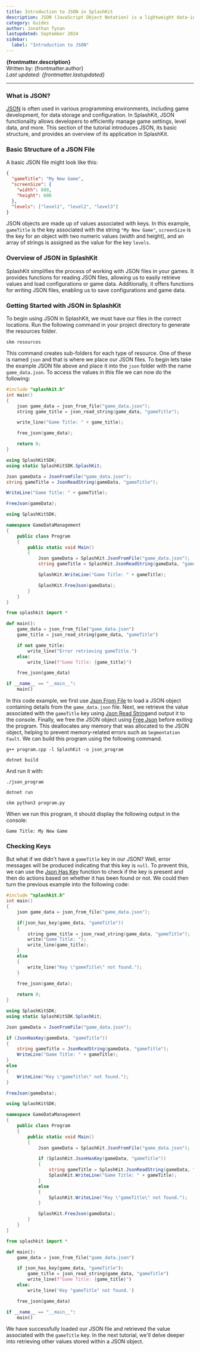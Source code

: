 ```yaml
---
title: Introduction to JSON in SplashKit
description: JSON (JavaScript Object Notation) is a lightweight data-interchange format. It is easy for humans to read and write, and for machines to parse and generate.
category: Guides
author: Jonathan Tynan
lastupdated: September 2024
sidebar:
  label: "Introduction to JSON"
---
```



**{frontmatter.description}**  
Written by: {frontmatter.author}  
_Last updated: {frontmatter.lastupdated}_

---

### What is JSON?

[JSON](/api/json/) is often used in various programming environments, including game development, for data storage and configuration. In SplashKit, JSON functionality allows developers to efficiently manage game settings, level data, and more. This section of the tutorial introduces JSON, its basic structure, and provides an overview of its application in SplashKit.

### Basic Structure of a JSON File

A basic JSON file might look like this:

```json
{
  "gameTitle": "My New Game",
  "screenSize": {
    "width": 800,
    "height": 600
  },
  "levels": ["level1", "level2", "level3"]
}
```

JSON objects are made up of values associated with keys. In this example, `gameTitle` is the key associated with the string `"My New Game"`, `screenSize` is the key for an object with two numeric values (width and height), and an array of strings is assigned as the value for the key `levels`.

### Overview of JSON in SplashKit

SplashKit simplifies the process of working with JSON files in your games. It provides functions for reading JSON files, allowing us to easily retrieve values and load configurations or game data. Additionally, it offers functions for writing JSON files, enabling us to save configurations and game data.

### Getting Started with JSON in SplashKit

To begin using JSON in SplashKit, we must have our files in the correct locations. Run the following command in your project directory to generate the resources folder.

```shell
skm resources
```

This command creates sub-folders for each type of resource. One of these is named `json` and that is where we place our JSON files. To begin lets take the example JSON file above and place it into the `json` folder with the name `game_data.json`. To access the values in this file we can now do the following:

<Tabs syncKey="code-language">
<TabItem label="C++">

```cpp
#include "splashkit.h"
int main()
{
    json game_data = json_from_file("game_data.json");
    string game_title = json_read_string(game_data, "gameTitle");

    write_line("Game Title: " + game_title);

    free_json(game_data);

    return 0;
}
```

</TabItem>
<TabItem label="C#">

<Tabs syncKey="csharp-style">
<TabItem label="Top-level Statements">

```csharp
using SplashKitSDK;
using static SplashKitSDK.SplashKit;

Json gameData = JsonFromFile("game_data.json");
string gameTitle = JsonReadString(gameData, "gameTitle");

WriteLine("Game Title: " + gameTitle);

FreeJson(gameData);
```

</TabItem>
<TabItem label="Object-Oriented">

```csharp
using SplashKitSDK;

namespace GameDataManagement
{
    public class Program
    {
        public static void Main()
        {
            Json gameData = SplashKit.JsonFromFile("game_data.json");
            string gameTitle = SplashKit.JsonReadString(gameData, "gameTitle");

            SplashKit.WriteLine("Game Title: " + gameTitle);

            SplashKit.FreeJson(gameData);
        }
    }
}
```

</TabItem>
</Tabs>

</TabItem>
<TabItem label="Python">

```python
from splashkit import *

def main():
    game_data = json_from_file("game_data.json")
    game_title = json_read_string(game_data, "gameTitle")

    if not game_title:
        write_line("Error retrieving gameTitle.")
    else:
        write_line(f"Game Title: {game_title}")

    free_json(game_data)

if __name__ == "__main__":
    main()
```

</TabItem>
</Tabs>

In this code example, we first use [Json From File](/api/json/#json-from-file) to load a JSON object containing details from the `game_data.json` file.
Next, we retrieve the value associated with the `gameTitle` key using [Json Read String](/api/json/#json-read-string)and output it to the console. Finally, we free the JSON object using [Free Json](/api/json/#free-json) before exiting the program. This deallocates any memory that was allocated to the JSON object, helping to prevent memory-related errors such as `Segmentation Fault`. We can build this program using the following command.

<Tabs syncKey="code-language">
<TabItem label="C++">

```shell
g++ program.cpp -l SplashKit -o json_program
```

</TabItem>
<TabItem label="C#">

```shell
dotnet build
```

</TabItem>
</Tabs>

And run it with:

<Tabs syncKey="code-language">
<TabItem label="C++">

```shell
./json_program
```

</TabItem>
<TabItem label="C#">

```shell
dotnet run
```

</TabItem>
<TabItem label="Python">

```shell
skm python3 program.py
```

</TabItem>
</Tabs>

When we run this program, it should display the following output in the console: 

```plaintext
Game Title: My New Game
```

### Checking Keys

But what if we didn't have a `gameTitle` key in our JSON? Well, error messages will be produced indicating that this key is `null`. To prevent this, we can use the [Json Has Key](/api/json/#json-has-key) function to check if the key is present and then do actions based on whether it has been found or not. We could then turn the previous example into the following code:

<Tabs syncKey="code-language">
<TabItem label="C++">

```cpp
#include "splashkit.h"
int main()
{
    json game_data = json_from_file("game_data.json");

    if(json_has_key(game_data, "gameTitle"))
    {
        string game_title = json_read_string(game_data, "gameTitle");
        write("Game Title: ");
        write_line(game_title);
    }
    else
    {
        write_line("Key \"gameTitle\" not found.");
    }

    free_json(game_data);
    
    return 0;
}
```

</TabItem>
<TabItem label="C#">

<Tabs syncKey="csharp-style">
<TabItem label="Top-level Statements">

```csharp
using SplashKitSDK;
using static SplashKitSDK.SplashKit;

Json gameData = JsonFromFile("game_data.json");

if (JsonHasKey(gameData, "gameTitle"))
{
    string gameTitle = JsonReadString(gameData, "gameTitle");
    WriteLine("Game Title: " + gameTitle);
}
else
{
    WriteLine("Key \"gameTitle\" not found.");
}

FreeJson(gameData);
```

</TabItem>
<TabItem label="Object-Oriented">

```csharp
using SplashKitSDK;

namespace GameDataManagement
{
    public class Program
    {
        public static void Main()
        {
            Json gameData = SplashKit.JsonFromFile("game_data.json");

            if (SplashKit.JsonHasKey(gameData, "gameTitle"))
            {
                string gameTitle = SplashKit.JsonReadString(gameData, "gameTitle");
                SplashKit.WriteLine("Game Title: " + gameTitle);
            }
            else
            {
                SplashKit.WriteLine("Key \"gameTitle\" not found.");
            }

            SplashKit.FreeJson(gameData);
        }
    }
}
```

</TabItem>
</Tabs>

</TabItem>
<TabItem label="Python">

```python
from splashkit import *

def main():
    game_data = json_from_file("game_data.json")

    if json_has_key(game_data, "gameTitle"):
        game_title = json_read_string(game_data, "gameTitle")
        write_line(f"Game Title: {game_title}")
    else:
        write_line('Key "gameTitle" not found.')

    free_json(game_data)

if __name__ == "__main__":
    main()
```

</TabItem>
</Tabs>

We have successfully loaded our JSON file and retrieved the value associated with the `gameTitle` key. In the next tutorial, we'll delve deeper into retrieving other values stored within a JSON object.
